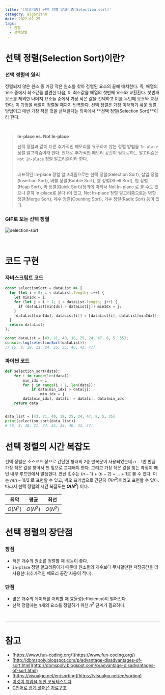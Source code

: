 ```yaml
---
title: '[알고리즘] 선택 정렬 알고리즘(Selection sort)'
category: algorithm
date: 2022-02-25
tags:
  - 정렬
  - 선택정렬
---
```


# 선택 정렬(Selection Sort)이란?

### 선택 정렬의 원리

정렬되지 않은 원소 중 가장 작은 원소를 찾아 정렬된 요소의 끝에 배치한다. 즉, 배열의 요소 중에서 최소값을 발견한 다음, 이 최소값을 배열의 첫번째 요소와 교환환다. 첫번째 요소를 제외한 나머지 요소들 중에서 가장 작은 값을 선택하고 이를 두번째 요소와 교환한다. 이 과정을 배열이 정렬될 때까지 반복한다. 선택 정렬은 가장 이해하기 쉬운 정렬 방법이고 매번 가장 작은 것을 선택한다는 의미에서 **선택 정렬(Selection Sort)**이라 한다.

<br />

> **In-place vs. Not In-place**
>
> 선택 정렬과 같이 다른 추가적인 메모리를 요구하지 않는 정렬 방법을 `In-place` 정렬 알고리즘이라 한다. 반대로 추가적인 메모리 공간이 필요로하는 알고리즘은 `Not In-place` 정렬 알고리즘이라 한다.
>
> <br />
> 대표적인 In-place 정렬 알고리즘으로는 선택 정렬(Selection Sort), 삽입 정렬(Insertion
> Sort), 버블 정렬(Bubble Sort), 쉘 정렬(Shell Sort), 힙 정렬(Heap Sort), 퀵 정렬(Quick
> Sort)(정의에 따라서 Not In-place 로 볼 수도 있으나 흔히 In-place로 본다.)이 있고,
> Not In-place 정렬 알고리즘으로는 병합 정렬(Merge Sort), 계수 정렬(Counting Sort),
> 기수 정렬(Radix Sort) 등이 있다.

### GIF로 보는 선택 정렬

![selection-sort](./image/selection-sort.gif)

<br />

# 코드 구현

### 자바스크립트 코드

```jsx
const selectionSort = dataList => {
  for (let i = 0; i < dataList.length; i++) {
    let minIdx = i;
    for (let j = i + 1; j < dataList.length; j++) {
      if (dataList[minIdx] > dataList[j]) minIdx = j;
    }
    [dataList[minIdx], dataList[i]] = [dataList[i], dataList[minIdx]];
  }
  return dataList;
};

const dataList = [43, 21, 40, 18, 25, 24, 47, 8, 5, 35];
console.log(selectionSort(dataList));
// [5, 8, 18, 21, 24, 25, 35, 40, 43, 47]
```

### 파이썬 코드

```python
def selection_sort(data):
    for i in range(len(data)):
        min_idx = i
        for j in range(i + 1, len(data)):
            if data[min_idx] > data[j]:
                min_idx = j
        data[min_idx], data[i] = data[i], data[min_idx]
    return data


data_list = [43, 21, 40, 18, 25, 24, 47, 8, 5, 35]
print(selection_sort(data_list))
# [5, 8, 18, 21, 24, 25, 35, 40, 43, 47]
```

# 선택 정렬의 시간 복잡도

선택 정렬은 소스코드 상으로 간단한 형태의 2중 반복문이 사용되었는데 $n-1$번 만큼 가장 작은 값을 찾아서 맨 앞으로 교체해야 한다. 그리고 가장 작은 값을 찾는 과정이 매번 내부 루프안에서 발생한다.
연산 횟수는 $(n - 1) + (n - 2) +  ... + 1$로 볼 수 있다. 이는 $n(n - 1) / 2$ 로 표현할 수 있고, 빅오 표기법으로 간단히 $O(n^2)$이라고 표현할 수 있다. 따라서 선택 정렬의 시간 복잡도는 **$O(N^2)$** 이다.

| 최악     | 평균     | 최선     |
| -------- | -------- | -------- |
| $O(N^2)$ | $O(N^2)$ | $O(N^2)$ |

# 선택 정렬의 장단점

### 장점

- 적은 개수의 원소를 정렬할 때 성능이 좋다.
- `in-place` 정렬 알고리즘이기 때문에 원소들의 개수보다 무시할만한 저장공간을 더 사용한다(추가적인 메모리 공간 사용이 적다).

### 단점

- 많은 개수의 데이터를 처리할 때 효율성(efficiency)이 떨어진다.
- 선택 정렬에는 $n$개의 요소를 정렬하기 위한 $n^2$ 단계가 필요하다.

<br />

---

# 참고

- [https://www.fun-coding.org/](https://www.fun-coding.org/)
- [http://dbmspoly.blogspot.com/p/advantage-disadvantages-of-sort.html](http://dbmspoly.blogspot.com/p/advantage-disadvantages-of-sort.html)
- [https://visualgo.net/en/sorting](https://visualgo.net/en/sorting)
- [이것이 취업을 위한 코딩테스트다](http://www.yes24.com/Product/Goods/91433923)
- [C언어로 쉽게 풀어쓴 자료구조](http://www.yes24.com/Product/Goods/69750539)
